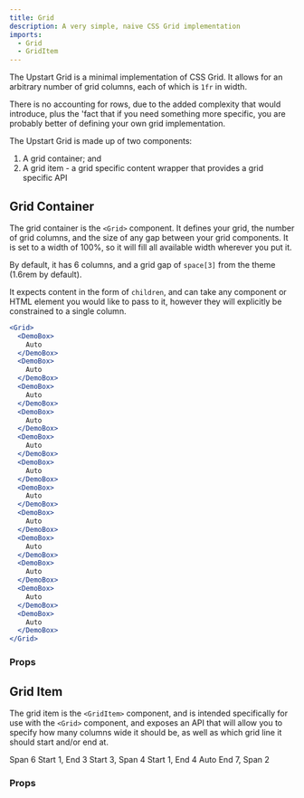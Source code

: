```yaml
---
title: Grid
description: A very simple, naive CSS Grid implementation
imports: 
  - Grid
  - GridItem
---
```



The Upstart Grid is a minimal implementation of CSS Grid. It allows for an 
arbitrary number of grid columns, each of which is `1fr` in width.

There is no accounting for rows, due to the added complexity that would 
introduce, plus the 'fact that if you need something more specific, you are 
probably better of defining your own grid implementation.

The Upstart Grid is made up of two components:

1. A grid container; and
2. A grid item - a grid specific content wrapper that provides a grid specific API

## Grid Container

The grid container is the `<Grid>` component. It defines your grid, the number
of grid columns, and the size of any gap between your grid components. It is set
to a width of 100%, so it will fill all available width wherever you put it.

By default, it has 6 columns, and a grid gap of `space[3]` from the theme 
(1.6rem by default).

It expects content in the form of `children`, and can take any component or HTML
element you would like to pass to it, however they will explicitly be constrained
to a single column.

```jsx
<Grid>
  <DemoBox>
    Auto
  </DemoBox>
  <DemoBox>
    Auto
  </DemoBox>
  <DemoBox>
    Auto
  </DemoBox>
  <DemoBox>
    Auto
  </DemoBox>
  <DemoBox>
    Auto
  </DemoBox>
  <DemoBox>
    Auto
  </DemoBox>
  <DemoBox>
    Auto
  </DemoBox>
  <DemoBox>
    Auto
  </DemoBox>
  <DemoBox>
    Auto
  </DemoBox>
  <DemoBox>
    Auto
  </DemoBox>
  <DemoBox>
    Auto
  </DemoBox>
  <DemoBox>
    Auto
  </DemoBox>
</Grid>
```

### Props

<PropsTable component={Grid} />

## Grid Item

The grid item is the `<GridItem>` component, and is intended specifically for use
with the `<Grid>` component, and exposes an API that will allow you to specify
how many columns wide it should be, as well as which grid line it should start
and/or end at.

<Grid>
  <GridItem span={6}>
    <DemoBox>
      Span 6
    </DemoBox>
  </GridItem>
  
  <GridItem start={1} end={3}>
    <DemoBox>
      Start 1, End 3
    </DemoBox>
  </GridItem>
  
  <GridItem start={3} span={4}>
    <DemoBox>
      Start 3, Span 4
    </DemoBox>
  </GridItem>
  
  <GridItem start={1} end={4}>
    <DemoBox>
      Start 1, End 4
    </DemoBox>
  </GridItem>
  <GridItem>
    <DemoBox>
      Auto
    </DemoBox>
  </GridItem>
  <GridItem end={7} span={2}>
    <DemoBox>
      End 7, Span 2
    </DemoBox>
  </GridItem>
</Grid>

### Props

<PropsTable component={GridItem} />